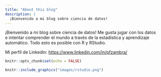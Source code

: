 ---
title: "About this blog"
description: |
  ¡Bienvenido a mi blog sobre ciencia de datos!
---

¡Bienvenido a mi blog sobre ciencia de datos! Me gusta jugar con los datos e intentar comprender el mundo a través de la estadística y aprendizaje automático. Todo esto es posible con R y RStudio.

Mi perfil de Linkedin: <https://www.linkedin.com/in/pfzambra/>

```{r setup, include=FALSE}
knitr::opts_chunk$set(echo = FALSE)
```

```{r}
knitr::include_graphics("images/rstudio.png")
```